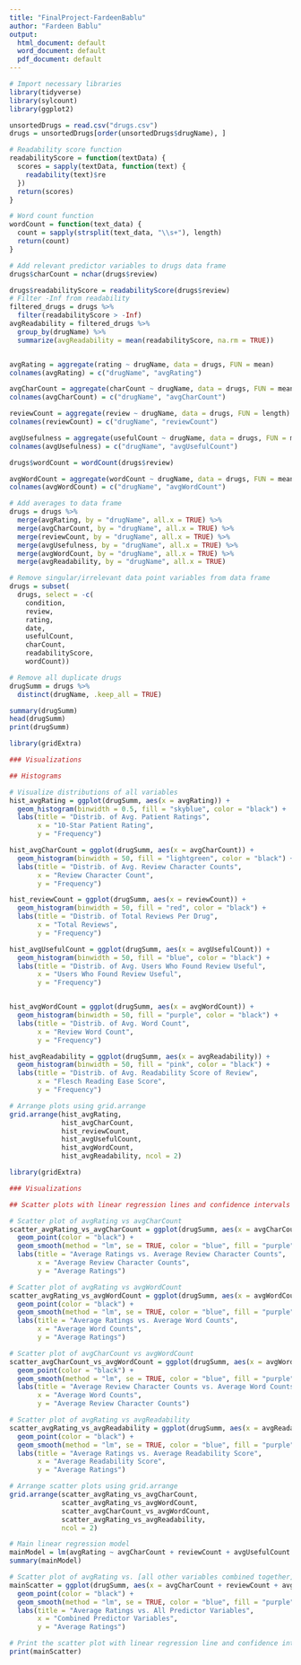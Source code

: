 ```yaml
---
title: "FinalProject-FardeenBablu"
author: "Fardeen Bablu"
output:
  html_document: default
  word_document: default
  pdf_document: default
---
```

```r
# Import necessary libraries
library(tidyverse)
library(sylcount)
library(ggplot2)

unsortedDrugs = read.csv("drugs.csv")
drugs = unsortedDrugs[order(unsortedDrugs$drugName), ]

# Readability score function
readabilityScore = function(textData) {
  scores = sapply(textData, function(text) {
    readability(text)$re
  })
  return(scores)
}

# Word count function
wordCount = function(text_data) {
  count = sapply(strsplit(text_data, "\\s+"), length)
  return(count)
}

# Add relevant predictor variables to drugs data frame
drugs$charCount = nchar(drugs$review)

drugs$readabilityScore = readabilityScore(drugs$review)
# Filter -Inf from readability 
filtered_drugs = drugs %>%
  filter(readabilityScore > -Inf)
avgReadability = filtered_drugs %>%
  group_by(drugName) %>%
  summarize(avgReadability = mean(readabilityScore, na.rm = TRUE))


avgRating = aggregate(rating ~ drugName, data = drugs, FUN = mean)
colnames(avgRating) = c("drugName", "avgRating")

avgCharCount = aggregate(charCount ~ drugName, data = drugs, FUN = mean)
colnames(avgCharCount) = c("drugName", "avgCharCount")

reviewCount = aggregate(review ~ drugName, data = drugs, FUN = length)
colnames(reviewCount) = c("drugName", "reviewCount")

avgUsefulness = aggregate(usefulCount ~ drugName, data = drugs, FUN = mean)
colnames(avgUsefulness) = c("drugName", "avgUsefulCount")

drugs$wordCount = wordCount(drugs$review)

avgWordCount = aggregate(wordCount ~ drugName, data = drugs, FUN = mean)
colnames(avgWordCount) = c("drugName", "avgWordCount")

# Add averages to data frame
drugs = drugs %>%
  merge(avgRating, by = "drugName", all.x = TRUE) %>%
  merge(avgCharCount, by = "drugName", all.x = TRUE) %>%
  merge(reviewCount, by = "drugName", all.x = TRUE) %>%
  merge(avgUsefulness, by = "drugName", all.x = TRUE) %>%
  merge(avgWordCount, by = "drugName", all.x = TRUE) %>%
  merge(avgReadability, by = "drugName", all.x = TRUE)

# Remove singular/irrelevant data point variables from data frame 
drugs = subset(
  drugs, select = -c(
    condition, 
    review, 
    rating, 
    date, 
    usefulCount, 
    charCount, 
    readabilityScore, 
    wordCount))

# Remove all duplicate drugs
drugSumm = drugs %>%
  distinct(drugName, .keep_all = TRUE)

summary(drugSumm)
head(drugSumm) 
print(drugSumm)
```



```r
library(gridExtra)

### Visualizations

## Histograms

# Visualize distributions of all variables
hist_avgRating = ggplot(drugSumm, aes(x = avgRating)) +
  geom_histogram(binwidth = 0.5, fill = "skyblue", color = "black") +
  labs(title = "Distrib. of Avg. Patient Ratings",
       x = "10-Star Patient Rating",
       y = "Frequency")

hist_avgCharCount = ggplot(drugSumm, aes(x = avgCharCount)) +
  geom_histogram(binwidth = 50, fill = "lightgreen", color = "black") +
  labs(title = "Distrib. of Avg. Review Character Counts",
       x = "Review Character Count",
       y = "Frequency")

hist_reviewCount = ggplot(drugSumm, aes(x = reviewCount)) +
  geom_histogram(binwidth = 50, fill = "red", color = "black") +
  labs(title = "Distrib. of Total Reviews Per Drug",
       x = "Total Reviews",
       y = "Frequency")

hist_avgUsefulCount = ggplot(drugSumm, aes(x = avgUsefulCount)) +
  geom_histogram(binwidth = 50, fill = "blue", color = "black") +
  labs(title = "Distrib. of Avg. Users Who Found Review Useful", 
       x = "Users Who Found Review Useful",
       y = "Frequency")


hist_avgWordCount = ggplot(drugSumm, aes(x = avgWordCount)) +
  geom_histogram(binwidth = 50, fill = "purple", color = "black") +
  labs(title = "Distrib. of Avg. Word Count",
       x = "Review Word Count",
       y = "Frequency")

hist_avgReadability = ggplot(drugSumm, aes(x = avgReadability)) +
  geom_histogram(binwidth = 50, fill = "pink", color = "black") +
  labs(title = "Distrib. of Avg. Readability Score of Review",
       x = "Flesch Reading Ease Score",
       y = "Frequency")

# Arrange plots using grid.arrange
grid.arrange(hist_avgRating, 
             hist_avgCharCount, 
             hist_reviewCount, 
             hist_avgUsefulCount, 
             hist_avgWordCount, 
             hist_avgReadability, ncol = 2)  
```

```r
library(gridExtra)

### Visualizations

## Scatter plots with linear regression lines and confidence intervals

# Scatter plot of avgRating vs avgCharCount
scatter_avgRating_vs_avgCharCount = ggplot(drugSumm, aes(x = avgCharCount, y = avgRating)) +
  geom_point(color = "black") +
  geom_smooth(method = "lm", se = TRUE, color = "blue", fill = "purple", alpha = 0.2) +
  labs(title = "Average Ratings vs. Average Review Character Counts",
       x = "Average Review Character Counts",
       y = "Average Ratings")

# Scatter plot of avgRating vs avgWordCount
scatter_avgRating_vs_avgWordCount = ggplot(drugSumm, aes(x = avgWordCount, y = avgRating)) +
  geom_point(color = "black") +
  geom_smooth(method = "lm", se = TRUE, color = "blue", fill = "purple", alpha = 0.2) +
  labs(title = "Average Ratings vs. Average Word Counts",
       x = "Average Word Counts",
       y = "Average Ratings")

# Scatter plot of avgCharCount vs avgWordCount
scatter_avgCharCount_vs_avgWordCount = ggplot(drugSumm, aes(x = avgWordCount, y = avgCharCount)) +
  geom_point(color = "black") +
  geom_smooth(method = "lm", se = TRUE, color = "blue", fill = "purple", alpha = 0.2) +
  labs(title = "Average Review Character Counts vs. Average Word Counts",
       x = "Average Word Counts",
       y = "Average Review Character Counts")

# Scatter plot of avgRating vs avgReadability
scatter_avgRating_vs_avgReadability = ggplot(drugSumm, aes(x = avgReadability, y = avgRating)) +
  geom_point(color = "black") +
  geom_smooth(method = "lm", se = TRUE, color = "blue", fill = "purple", alpha = 0.2) +
  labs(title = "Average Ratings vs. Average Readability Score",
       x = "Average Readability Score",
       y = "Average Ratings")

# Arrange scatter plots using grid.arrange
grid.arrange(scatter_avgRating_vs_avgCharCount, 
             scatter_avgRating_vs_avgWordCount, 
             scatter_avgCharCount_vs_avgWordCount, 
             scatter_avgRating_vs_avgReadability, 
             ncol = 2)  

```

```r

# Main linear regression model
mainModel = lm(avgRating ~ avgCharCount + reviewCount + avgUsefulCount + avgWordCount + avgReadability, data = drugSumm)
summary(mainModel)

# Scatter plot of avgRating vs. [all other variables combined together]
mainScatter = ggplot(drugSumm, aes(x = avgCharCount + reviewCount + avgUsefulCount + avgWordCount + avgReadability, y = avgRating)) +
  geom_point(color = "black") +
  geom_smooth(method = "lm", se = TRUE, color = "blue", fill = "purple", alpha = 0.2) +
  labs(title = "Average Ratings vs. All Predictor Variables",
       x = "Combined Predictor Variables",
       y = "Average Ratings")

# Print the scatter plot with linear regression line and confidence intervals
print(mainScatter)

```
